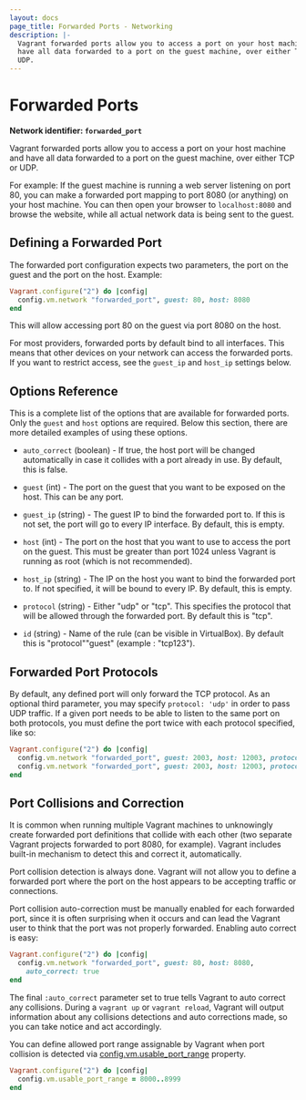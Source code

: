 ```yaml
---
layout: docs
page_title: Forwarded Ports - Networking
description: |-
  Vagrant forwarded ports allow you to access a port on your host machine and
  have all data forwarded to a port on the guest machine, over either TCP or
  UDP.
---
```


# Forwarded Ports

**Network identifier: `forwarded_port`**

Vagrant forwarded ports allow you to access a port on your host machine and have
all data forwarded to a port on the guest machine, over either TCP or UDP.

For example: If the guest machine is running a web server listening on port 80,
you can make a forwarded port mapping to port 8080 (or anything) on your host
machine. You can then open your browser to `localhost:8080` and browse the
website, while all actual network data is being sent to the guest.

## Defining a Forwarded Port

The forwarded port configuration expects two parameters, the port on the
guest and the port on the host. Example:

```ruby
Vagrant.configure("2") do |config|
  config.vm.network "forwarded_port", guest: 80, host: 8080
end
```

This will allow accessing port 80 on the guest via port 8080 on the host.

For most providers, forwarded ports by default bind to all interfaces. This
means that other devices on your network can access the forwarded ports.
If you want to restrict access, see the `guest_ip` and `host_ip` settings
below.

## Options Reference

This is a complete list of the options that are available for forwarded
ports. Only the `guest` and `host` options are required. Below this section,
there are more detailed examples of using these options.

- `auto_correct` (boolean) - If true, the host port will be changed
  automatically in case it collides with a port already in use. By
  default, this is false.

- `guest` (int) - The port on the guest that you want to be exposed on
  the host. This can be any port.

- `guest_ip` (string) - The guest IP to bind the forwarded port to. If
  this is not set, the port will go to every IP interface. By default,
  this is empty.

- `host` (int) - The port on the host that you want to use to access the
  port on the guest. This must be greater than port 1024 unless Vagrant
  is running as root (which is not recommended).

- `host_ip` (string) - The IP on the host you want to bind the forwarded
  port to. If not specified, it will be bound to every IP. By default,
  this is empty.

- `protocol` (string) - Either "udp" or "tcp". This specifies the protocol
  that will be allowed through the forwarded port. By default this is "tcp".

- `id` (string) - Name of the rule (can be visible in VirtualBox). By
  default this is "protocol""guest" (example : "tcp123").

## Forwarded Port Protocols

By default, any defined port will only forward the TCP protocol. As an optional
third parameter, you may specify `protocol: 'udp'` in order to pass UDP
traffic. If a given port needs to be able to listen to the same port on both
protocols, you must define the port twice with each protocol specified, like
so:

```ruby
Vagrant.configure("2") do |config|
  config.vm.network "forwarded_port", guest: 2003, host: 12003, protocol: "tcp"
  config.vm.network "forwarded_port", guest: 2003, host: 12003, protocol: "udp"
end
```

## Port Collisions and Correction

It is common when running multiple Vagrant machines to unknowingly create
forwarded port definitions that collide with each other (two separate
Vagrant projects forwarded to port 8080, for example). Vagrant includes
built-in mechanism to detect this and correct it, automatically.

Port collision detection is always done. Vagrant will not allow you to
define a forwarded port where the port on the host appears to be accepting
traffic or connections.

Port collision auto-correction must be manually enabled for each forwarded
port, since it is often surprising when it occurs and can lead the Vagrant
user to think that the port was not properly forwarded. Enabling auto correct
is easy:

```ruby
Vagrant.configure("2") do |config|
  config.vm.network "forwarded_port", guest: 80, host: 8080,
    auto_correct: true
end
```

The final `:auto_correct` parameter set to true tells Vagrant to auto
correct any collisions. During a `vagrant up` or `vagrant reload`, Vagrant
will output information about any collisions detections and auto corrections
made, so you can take notice and act accordingly.

You can define allowed port range assignable by Vagrant when port collision is
detected via [config.vm.usable_port_range](/docs/vagrantfile/machine_settings) property.

```ruby
Vagrant.configure("2") do |config|
  config.vm.usable_port_range = 8000..8999
end
```
